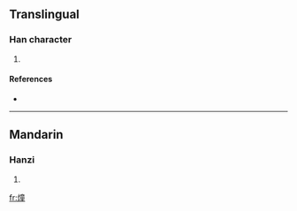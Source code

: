 ==Translingual==

===Han character===
{{Han char|rn=86|rad=火|as=12|sn=16|four=|canj=火卜廿土 (FYTG)}}

# {{defn|Han|sort=火12}}

====References====
* {{Han ref|kx=0683.060|dkj=19418|hdz=32236.070|uh=71D1|ud=29137}}

----

==Mandarin==

===Hanzi===
{{cmn-hanzi|pin=[[tóng]] ([[tong2]])|wg=t'ung<sup>2</sup>}}

# {{defn|Mandarin}}

[[fr:燑]]
